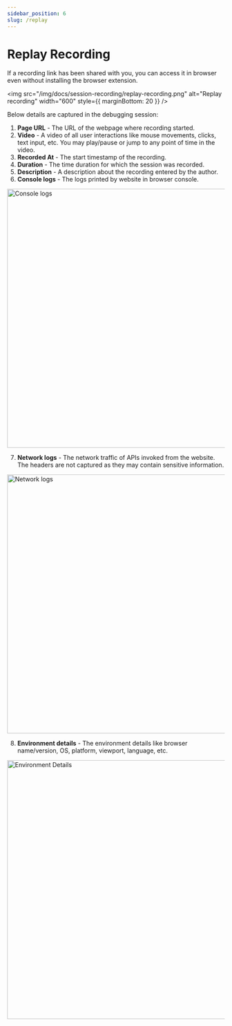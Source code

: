 ```yaml
---
sidebar_position: 6
slug: /replay  
---
```


# Replay Recording

If a recording link has been shared with you, you can access it in browser even without installing the browser extension.

<img src="/img/docs/session-recording/replay-recording.png" alt="Replay recording" width="600" style={{ marginBottom: 20 }} />

Below details are captured in the debugging session:
1. **Page URL** - The URL of the webpage where recording started.
2. **Video** - A video of all user interactions like mouse movements, clicks, text input, etc. You may play/pause or jump to any point of time in the video.
3. **Recorded At** - The start timestamp of the recording.
4. **Duration** - The time duration for which the session was recorded.
5. **Description** - A description about the recording entered by the author.
6. **Console logs** - The logs printed by website in browser console.

<img src="/img/docs/session-recording/console-logs.png" alt="Console logs" width="600" />

7. **Network logs** - The network traffic of APIs invoked from the website. The headers are not captured as they may contain sensitive information.

<img src="/img/docs/session-recording/network-logs.png" alt="Network logs" width="600" />

8. **Environment details** - The environment details like browser name/version, OS, platform, viewport, language, etc.

<img src="/img/docs/session-recording/environment-details.png" alt="Environment Details" width="600" />
